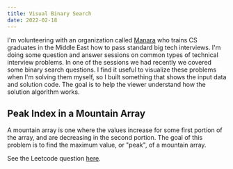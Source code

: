 ```yaml
---
title: Visual Binary Search
date: 2022-02-18
---
```


I'm volunteering with an organization called [Manara](https://manara.tech/) who trains CS graduates in the Middle
East how to pass standard big tech interviews. I'm doing some question and answer sessions
on common types of technical interview problems. In one of the sessions we had recently we
covered some binary search questions. I find it useful to visualize these problems when I'm
solving them myself, so I built something that shows the input data and solution code. The
goal is to help the viewer understand how the solution algorithm works.

## Peak Index in a Mountain Array

A mountain array is one where the values increase for some first portion of the array, and
are decreasing in the second portion. The goal of this problem is to find the maximum value,
or "peak", of a mountain array.

See the Leetcode question [here](https://leetcode.com/problems/peak-index-in-a-mountain-array/).


<BitonicArrayMax />

